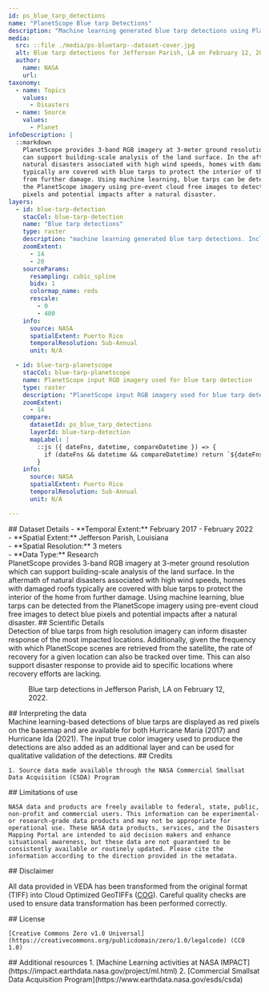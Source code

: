 ```yaml
---
id: ps_blue_tarp_detections
name: "PlanetScope Blue tarp Detections"
description: "Machine learning generated blue tarp detections using PlanetScope 3-band RGB imagery"
media:
  src: ::file ./media/ps-bluetarp--dataset-cover.jpg
  alt: Blue tarp detections for Jefferson Parish, LA on February 12, 2022
  author:
    name: NASA
    url:
taxonomy:
  - name: Topics
    values:
      - Disasters
  - name: Source
    values:
      - Planet
infoDescription: |
  ::markdown
    PlanetScope provides 3-band RGB imagery at 3-meter ground resolution which
    can support building-scale analysis of the land surface. In the aftermath of
    natural disasters associated with high wind speeds, homes with damaged roofs
    typically are covered with blue tarps to protect the interior of the home
    from further damage. Using machine learning, blue tarps can be detected from
    the PlanetScope imagery using pre-event cloud free images to detect blue
    pixels and potential impacts after a natural disaster.
layers:
  - id: blue-tarp-detection
    stacCol: blue-tarp-detection
    name: "Blue tarp detections"
    type: raster
    description: "machine learning generated blue tarp detections. Includes copyrighted material of Planet. All rights reserved."
    zoomExtent:
      - 14
      - 20
    sourceParams:
      resampling: cubic_spline
      bidx: 1
      colormap_name: reds
      rescale:
        - 0
        - 400
    info:
      source: NASA
      spatialExtent: Puerto Rico
      temporalResolution: Sub-Annual 
      unit: N/A

  - id: blue-tarp-planetscope
    stacCol: blue-tarp-planetscope
    name: PlanetScope input RGB imagery used for blue tarp detection
    type: raster
    description: "PlanetScope input RGB imagery used for blue tarp detection. Includes copyrighted material of Planet. All rights reserved."
    zoomExtent:
      - 14
    compare:
      datasetId: ps_blue_tarp_detections
      layerId: blue-tarp-detection
      mapLabel: |
        ::js ({ dateFns, datetime, compareDatetime }) => {
          if (dateFns && datetime && compareDatetime) return `${dateFns.format(datetime, 'LLL yyyy')} VS ${dateFns.format(compareDatetime, 'LLL yyyy')}`;
        }
    info:
      source: NASA
      spatialExtent: Puerto Rico
      temporalResolution: Sub-Annual 
      unit: N/A

---
```



<Block>
  <Prose>   
    ## Dataset Details
    - **Temporal Extent:** February 2017 - February 2022<br />
    - **Spatial Extent:** Jefferson Parish, Louisiana<br />
    - **Spatial Resolution:** 3 meters<br />
    - **Data Type:** Research<br />
  </Prose>
</Block>


<Block>
  <Prose>
    PlanetScope provides 3-band RGB imagery at 3-meter ground resolution which
    can support building-scale analysis of the land surface. In the aftermath of
    natural disasters associated with high wind speeds, homes with damaged roofs
    typically are covered with blue tarps to protect the interior of the home
    from further damage. Using machine learning, blue tarps can be detected from
    the PlanetScope imagery using pre-event cloud free images to detect blue
    pixels and potential impacts after a natural disaster.
  </Prose>
</Block>

<Block>
  <Prose>
    ## Scientific Details<br /> 
    Detection of blue tarps from high resolution imagery
    can inform disaster response of the most impacted locations. Additionally,
    given the frequency with which PlanetScope scenes are retrieved from the
    satellite, the rate of recovery for a given location can also be tracked
    over time. This can also support disaster response to provide aid to
    specific locations where recovery efforts are lacking.
  </Prose>
</Block>

<Block type="full">
  <Figure>
    <Map
      datasetId="ps_blue_tarp_detections"
      layerId="blue-tarp-planetscope"
      zoom={17}
      dateTime="2022-02-12"
      compareDateTime="2022-02-12"
      center={[-90.0613, 29.914]}
    />
    <Caption attrAuthor="NASA" attrUrl="https://nasa.gov/">
      Blue tarp detections in Jefferson Parish, LA on February 12, 2022.
    </Caption>
  </Figure>
  <Prose>
    ## Interpreting the data<br />
    Machine learning-based detections of blue tarps are
    displayed as red pixels on the basemap and are available for both Hurricane
    Maria (2017) and Hurricane Ida (2021). The input true color imagery used to
    produce the detections are also added as an additional layer and can be used
    for qualitative validation of the detections.
  </Prose>
</Block>


<Block>
  <Prose>
    ## Credits

    1. Source data made available through the NASA Commercial Smallsat Data Acquisition (CSDA) Program
   </Prose>
</Block>

<Block>
  <Prose>
    ## Limitations of use

    NASA data and products are freely available to federal, state, public, non-profit and commercial users. This information can be experimental- or research-grade data products and may not be appropriate for operational use. These NASA data products, services, and the Disasters Mapping Portal are intended to aid decision makers and enhance situational awareness, but these data are not guaranteed to be consistently available or routinely updated. Please cite the information according to the direction provided in the metadata.
  </Prose>
</Block>


<Block>
  <Prose>
  ## Disclaimer

  All data provided in VEDA has been transformed from the original format (TIFF) into Cloud Optimized GeoTIFFs ([COG](https://www.cogeo.org)). Careful quality checks are used to ensure data transformation has been performed correctly.  
  </Prose>
</Block>


<Block>
  <Prose>
    ## License

    [Creative Commons Zero v1.0 Universal](https://creativecommons.org/publicdomain/zero/1.0/legalcode) (CC0 1.0)
  </Prose>
</Block>



<Block>
  <Prose>
    ## Additional resources 
    1. [Machine Learning activities at NASA IMPACT](https://impact.earthdata.nasa.gov/project/ml.html) 
    2. [Commercial Smallsat Data Acquisition Program](https://www.earthdata.nasa.gov/esds/csda)
  </Prose>
</Block>
